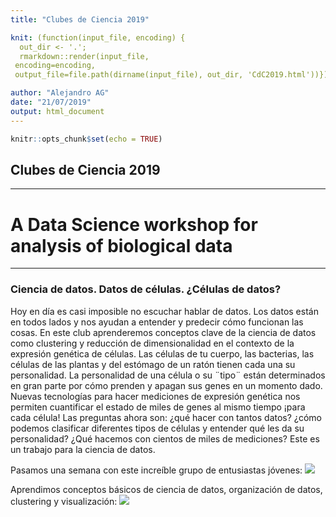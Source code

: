 ```yaml
---
title: "Clubes de Ciencia 2019"

knit: (function(input_file, encoding) {
  out_dir <- '.';
  rmarkdown::render(input_file,
 encoding=encoding,
 output_file=file.path(dirname(input_file), out_dir, 'CdC2019.html'))})

author: "Alejandro AG"
date: "21/07/2019"
output: html_document
---
```


```r
knitr::opts_chunk$set(echo = TRUE)
```


## Clubes de Ciencia 2019

***
# A Data Science workshop for analysis of biological data

***

### Ciencia de datos. Datos de células. ¿Células de datos?

Hoy en día es casi imposible no escuchar hablar de datos. Los datos están en todos lados y nos ayudan a entender y predecir cómo funcionan las cosas. En este club aprenderemos conceptos clave de la ciencia de datos como clustering y reducción de dimensionalidad en el contexto de la expresión genética de células. Las células de tu cuerpo, las bacterias, las células de las plantas y del estómago de un ratón tienen cada una su personalidad. La personalidad de una célula o su ¨tipo¨ están determinados en gran parte por cómo prenden y apagan sus genes en un momento dado. Nuevas tecnologías para hacer mediciones de expresión genética nos permiten cuantificar el estado de miles de genes al mismo tiempo ¡para cada célula! Las preguntas ahora son: ¿qué hacer con tantos datos? ¿cómo podemos clasificar diferentes tipos de células y entender qué les da su personalidad? ¿Qué hacemos con cientos de miles de mediciones? Este es un trabajo para la ciencia de datos. 


Pasamos una semana con este increíble grupo de entusiastas jóvenes: ![](images/clubes1.JPG)

Aprendimos conceptos básicos de ciencia de datos, organización de datos, clustering y visualización: ![](images/clubes2.JPG)
